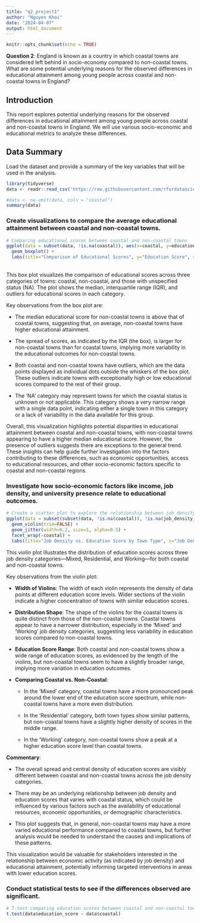 ---
title: "q2_project1"
author: "Nguyen Khoi"
date: "2024-04-07"
output: html_document
---

```{r setup, include=FALSE}
knitr::opts_chunk$set(echo = TRUE)
```

**Question 2**: England is known as a country in which coastal towns are considered left behind in socio-economy compared to non-coastal towns. What are some potential underlying reasons for the observed differences in educational attainment among young people across coastal and non-coastal towns in England?

## Introduction

This report explores potential underlying reasons for the observed differences in educational attainment among young people across coastal and non-coastal towns in England. We will use various socio-economic and educational metrics to analyze these differences.

## Data Summary

Load the dataset and provide a summary of the key variables that will be used in the analysis.

```{r}
library(tidyverse) 
data <- readr::read_csv('https://raw.githubusercontent.com/rfordatascience/tidytuesday/master/data/2024/2024-01-23/english_education.csv', show_col_types = FALSE)

#data <- na.omit(data, cols = "coastal")
summary(data)
```

### Create visualizations to compare the average educational attainment between coastal and non-coastal towns.

```{r}
# Comparing educational scores between coastal and non-coastal towns
ggplot(data = subset(data, !is.na(coastal)), aes(x=coastal, y=education_score, fill=coastal)) +
  geom_boxplot() +
  labs(title="Comparison of Educational Scores", y="Education Score", x="Town Type")
```

\
This box plot visualizes the comparison of educational scores across three categories of towns: coastal, non-coastal, and those with unspecified status (NA). The plot shows the median, interquartile range (IQR), and outliers for educational scores in each category.

Key observations from the box plot are:

-   The median educational score for non-coastal towns is above that of coastal towns, suggesting that, on average, non-coastal towns have higher educational attainment.

-   The spread of scores, as indicated by the IQR (the box), is larger for non-coastal towns than for coastal towns, implying more variability in the educational outcomes for non-coastal towns.

-   Both coastal and non-coastal towns have outliers, which are the data points displayed as individual dots outside the whiskers of the box plot. These outliers indicate towns with exceptionally high or low educational scores compared to the rest of their group.

-   The 'NA' category may represent towns for which the coastal status is unknown or not applicable. This category shows a very narrow range with a single data point, indicating either a single town in this category or a lack of variability in the data available for this group.

Overall, this visualization highlights potential disparities in educational attainment between coastal and non-coastal towns, with non-coastal towns appearing to have a higher median educational score. However, the presence of outliers suggests there are exceptions to the general trend. These insights can help guide further investigation into the factors contributing to these differences, such as economic opportunities, access to educational resources, and other socio-economic factors specific to coastal and non-coastal regions.

### Investigate how socio-economic factors like income, job density, and university presence relate to educational outcomes.

```{r}
# Create a scatter plot to explore the relationship between job density and education scores
ggplot(data = subset(subset(data, !is.na(coastal)), !is.na(job_density_flag)), aes(x=job_density_flag, y=education_score, fill=coastal)) +
  geom_violin(trim=FALSE) +
  geom_jitter(width=0.2, size=1, alpha=0.5) +
  facet_wrap(~coastal) +
  labs(title="Job Density vs. Education Score by Town Type", x="Job Density", y="Education Score")
```

This violin plot illustrates the distribution of education scores across three job density categories—Mixed, Residential, and Working—for both coastal and non-coastal towns.

Key observations from the violin plot:

-   **Width of Violins**: The width of each violin represents the density of data points at different education score levels. Wider sections of the violin indicate a higher concentration of towns with similar education scores.

-   **Distribution Shape**: The shape of the violins for the coastal towns is quite distinct from those of the non-coastal towns. Coastal towns appear to have a narrower distribution, especially in the 'Mixed' and 'Working' job density categories, suggesting less variability in education scores compared to non-coastal towns.

-   **Education Score Range**: Both coastal and non-coastal towns show a wide range of education scores, as evidenced by the length of the violins, but non-coastal towns seem to have a slightly broader range, implying more variation in education outcomes.

-   **Comparing Coastal vs. Non-Coastal**:

    -   In the 'Mixed' category, coastal towns have a more pronounced peak around the lower end of the education score spectrum, while non-coastal towns have a more even distribution.

    -   In the 'Residential' category, both town types show similar patterns, but non-coastal towns have a slightly higher density of scores in the middle range.

    -   In the 'Working' category, non-coastal towns show a peak at a higher education score level than coastal towns.

**Commentary**:

-   The overall spread and central density of education scores are visibly different between coastal and non-coastal towns across the job density categories.

-   There may be an underlying relationship between job density and education scores that varies with coastal status, which could be influenced by various factors such as the availability of educational resources, economic opportunities, or demographic characteristics.

-   This plot suggests that, in general, non-coastal towns may have a more varied educational performance compared to coastal towns, but further analysis would be needed to understand the causes and implications of these patterns.

This visualization would be valuable for stakeholders interested in the relationship between economic activity (as indicated by job density) and educational attainment, potentially informing targeted interventions in areas with lower education scores.

### Conduct statistical tests to see if the differences observed are significant.

```{r}
# T-test comparing education scores between coastal and non-coastal towns
t.test(data$education_score ~ data$coastal)
```
